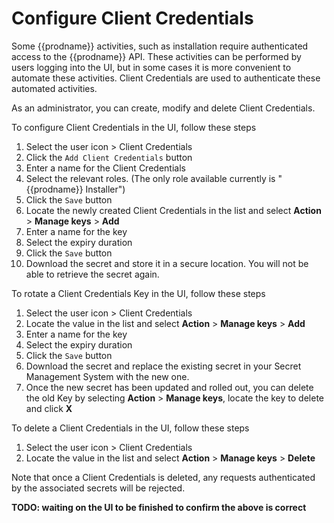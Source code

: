 # Configure Client Credentials
Some {{prodname}} activities, such as installation require authenticated access to the {{prodname}} API.
These activities can be performed by users logging into the UI, but in some cases it is more convenient to automate these activities.
Client Credentials are used to authenticate these automated activities.

As an administrator, you can create, modify and delete Client Credentials.

To configure Client Credentials in the UI, follow these steps
1. Select the user icon  > Client Credentials
1. Click the `Add Client Credentials` button
1. Enter a name for the Client Credentials
1. Select the relevant roles. (The only role available currently is "{{prodname}} Installer")
1. Click the `Save` button
1. Locate the newly created Client Credentials in the list and select **Action** > **Manage keys** > **Add**
1. Enter a name for the key
1. Select the expiry duration
1. Click the `Save` button
1. Download the secret and store it in a secure location. You will not be able to retrieve the secret again.

To rotate a Client Credentials Key in the UI, follow these steps
1. Select the user icon  > Client Credentials
1. Locate the value in the list and select **Action** > **Manage keys** > **Add**
1. Enter a name for the key
1. Select the expiry duration
1. Click the `Save` button
1. Download the secret and replace the existing secret in your Secret Management System with the new one.
1. Once the new secret has been updated and rolled out, you can delete the old Key by selecting **Action** > **Manage keys**, locate the key to delete and click **X**

To delete a Client Credentials in the UI, follow these steps
1. Select the user icon  > Client Credentials
1. Locate the value in the list and select **Action** > **Manage keys** > **Delete**

Note that once a Client Credentials is deleted, any requests authenticated by the associated secrets will be rejected.



**TODO: waiting on the UI to be finished to confirm the above is correct**
